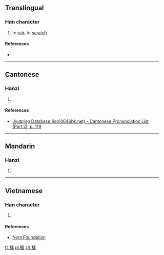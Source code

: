 {{also|㧟}}
==Translingual==

===Han character===
{{Han char|rn=64|rad=手|as=13|sn=16|four=|canj=手尸水土 (QSEG), X手尸水土 (XQSEG)|ids=⿰[[扌]][[匯]]}}

# to [[rub]], to [[scratch]]

====References====
* {{Han ref|kx=0458.320|dkj=12823|dj=0807.190|hdz=31967.090|uh=64D3|ud=25811}}

----

==Cantonese==

===Hanzi===
{{yue-hanzi|jyut=kwaai5|y=kwaai5|sim=㧟}}

# {{defn|lang=yue|sort=手13}}

====References====
*[http://www.iso10646hk.net/jp/document/download.jsp Jyutping Database (iso10646hk.net) - Cantonese Pronunciation List (Part 2), p. 119]

----

==Mandarin==

===Hanzi===
{{cmn-hanzi|sim=㧟|pin=[[kuǎi]] ([[kuai3]])|wg=k'uai<sup>3</sup>}}

# {{defn|lang=cmn|sort=手13}}

----

==Vietnamese==

===Han character===
{{vi-hantu|rs=手13|hối}}

# {{defn|lang=vi|sort=手13}}

====References====
*[http://nomfoundation.org/common/nom_details.php?codepoint=64d3 Nom Foundation]

[[fr:擓]]
[[pl:擓]]
[[zh:擓]]